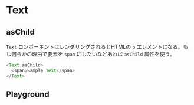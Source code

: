 
<Meta of={TextStories} />

# Text

## asChild

`Text` コンポーネントはレンダリングされるとHTMLの `p` エレメントになる。もし何らかの理由で要素を `span` にしたいなどあれば `asChild` 属性を使う。

```typescript
<Text asChild>
  <span>Sample Text</span>
</Text>
```

## Playground

<Story />
<Controls />
